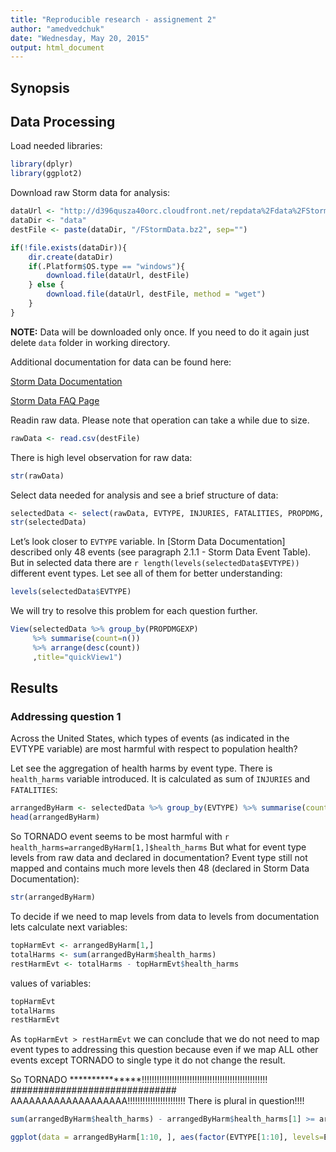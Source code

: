 ```yaml
---
title: "Reproducible research - assignement 2"
author: "amedvedchuk"
date: "Wednesday, May 20, 2015"
output: html_document
---
```


## Synopsis


## Data Processing

Load needed libraries:

```r
library(dplyr)
library(ggplot2)
```

Download raw Storm data for analysis:

```r

dataUrl <- "http://d396qusza40orc.cloudfront.net/repdata%2Fdata%2FStormData.csv.bz2"
dataDir <- "data"
destFile <- paste(dataDir, "/FStormData.bz2", sep="")

if(!file.exists(dataDir)){
    dir.create(dataDir)
    if(.Platform$OS.type == "windows"){
        download.file(dataUrl, destFile)
    } else {
        download.file(dataUrl, destFile, method = "wget")
    }
}

```
**NOTE:** Data will be downloaded only once. If you need to do it again just delete `data` folder in working directory.


Additional documentation for data can be found here:

[Storm Data Documentation](https://d396qusza40orc.cloudfront.net/repdata%2Fpeer2_doc%2Fpd01016005curr.pdf)

[Storm Data FAQ Page](https://d396qusza40orc.cloudfront.net/repdata%2Fpeer2_doc%2FNCDC%20Storm%20Events-FAQ%20Page.pdf)

Readin raw data. Please note that operation can take a while due to size.
```r
rawData <- read.csv(destFile)

```

There is high level observation for raw data:
```r
str(rawData)

```

Select data needed for analysis and see a brief structure of data:
```r
selectedData <- select(rawData, EVTYPE, INJURIES, FATALITIES, PROPDMG, PROPDMGEXP, CROPDMG, CROPDMGEXP, WFO)
str(selectedData)
```

Let's look closer to `EVTYPE` variable. In [Storm Data Documentation] described only 48 events (see paragraph 2.1.1 -  Storm Data Event Table).
But in selected data there are `r length(levels(selectedData$EVTYPE))` different event types.
Let see all of them for better understanding:
```r
levels(selectedData$EVTYPE)
```

We will try to resolve this problem for each question further.

```r

View(selectedData %>% group_by(PROPDMGEXP) 
     %>% summarise(count=n()) 
     %>% arrange(desc(count))
     ,title="quickView1")

```

## Results 

### Addressing question 1
Across the United States, which types of events (as indicated in the EVTYPE variable) are most harmful with respect to population health?

Let see the aggregation of health harms by event type.
There is `health_harms` variable introduced. It is calculated as sum of `INJURIES` and `FATALITIES`:
```r
arrangedByHarm <- selectedData %>% group_by(EVTYPE) %>% summarise(count=n(), health_harms=sum(INJURIES+FATALITIES)) %>% arrange(desc(health_harms))
head(arrangedByHarm)
```

So TORNADO event seems to be most harmful with `r health_harms=arrangedByHarm[1,]$health_harms`
But what for event type levels from raw data and declared in documentation? 
Event type still not mapped and contains much more levels then 48 (declared in Storm Data Documentation):

```r
str(arrangedByHarm)

```

To decide if we need to map levels from data to levels from documentation lets calculate next variables:

```r
topHarmEvt <- arrangedByHarm[1,]
totalHarms <- sum(arrangedByHarm$health_harms)
restHarmEvt <- totalHarms - topHarmEvt$health_harms
```

values of variables:
```r
topHarmEvt
totalHarms
restHarmEvt
```

As `topHarmEvt > restHarmEvt` we can conclude that we do not need to map event types to addressing this question because even if we map ALL other events except TORNADO to single type it do not change the result.

So TORNADO  ***************!!!!!!!!!!!!!!!!!!!!!!!!!!!!!!!!!!!!!!!!!!!!!!!!!! 
############################## AAAAAAAAAAAAAAAAAAA!!!!!!!!!!!!!!!!!!!!!!!
There is plural in question!!!!

```r
sum(arrangedByHarm$health_harms) - arrangedByHarm$health_harms[1] >= arrangedByHarm$health_harms[1]

ggplot(data = arrangedByHarm[1:10, ], aes(factor(EVTYPE[1:10], levels=EVTYPE[10:1]), health_harms)) + geom_bar(stat =  "identity")  + ylab("Health harm count") + xlab("Event type")+  coord_flip()

```
